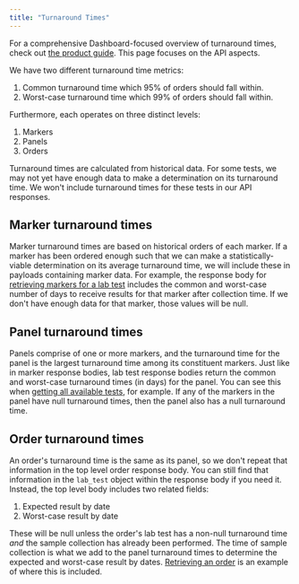 ```yaml
---
title: "Turnaround Times"
---
```


<FeatureBeta />

For a comprehensive Dashboard-focused overview of turnaround times, check out [the product guide](https://support.junction.com/articles/9137043704-turnaround-time). This page focuses on the API aspects.

We have two different turnaround time metrics:

1. Common turnaround time which 95% of orders should fall within.
2. Worst-case turnaround time which 99% of orders should fall within.

Furthermore, each operates on three distinct levels:

1. Markers
2. Panels
3. Orders

<Note>
Turnaround times are calculated from historical data. For some tests, we may not yet have enough data to make a determination on its turnaround time. We won't include turnaround times for these tests in our API responses.
</Note>

## Marker turnaround times

Marker turnaround times are based on historical orders of each marker. If a marker has been ordered enough such that we can make a statistically-viable determination on its average turnaround time, we will include these in payloads containing marker data. For example, the response body for [retrieving markers for a lab test](https://docs.junction.com/api-reference/lab-testing/lab-test-markers) includes the common and worst-case number of days to receive results for that marker after collection time. If we don't have enough data for that marker, those values will be null.

## Panel turnaround times

Panels comprise of one or more markers, and the turnaround time for the panel is the largest turnaround time among its constituent markers. Just like in marker response bodies, lab test response bodies return the common and worst-case turnaround times (in days) for the panel. You can see this when [getting all available tests](https://docs.junction.com/api-reference/lab-testing/tests-paginated), for example. If any of the markers in the panel have null turnaround times, then the panel also has a null turnaround time.

## Order turnaround times

An order's turnaround time is the same as its panel, so we don't repeat that information in the top level order response body. You can still find that information in the `lab_test` object within the response body if you need it. Instead, the top level body includes two related fields:

1. Expected result by date
2. Worst-case result by date

These will be null unless the order's lab test has a non-null turnaround time _and_ the sample collection has already been performed. The time of sample collection is what we add to the panel turnaround times to determine the expected and worst-case result by dates. [Retrieving an order](https://docs.junction.com/api-reference/lab-testing/get-order) is an example of where this is included.
